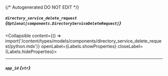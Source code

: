 {/* Autogenerated DO NOT EDIT  */}

##### `directory_service_delete_request` *{`Optional[components.DirectoryServiceDeleteRequest]`}*
<Collapsible content={() => import('/content/types/models/components/directory_service_delete_request/python.mdx')} openLabel={Labels.showProperties} closeLabel={Labels.hideProperties}>
</Collapsible>

---
##### `app_id` *{`str`}*


